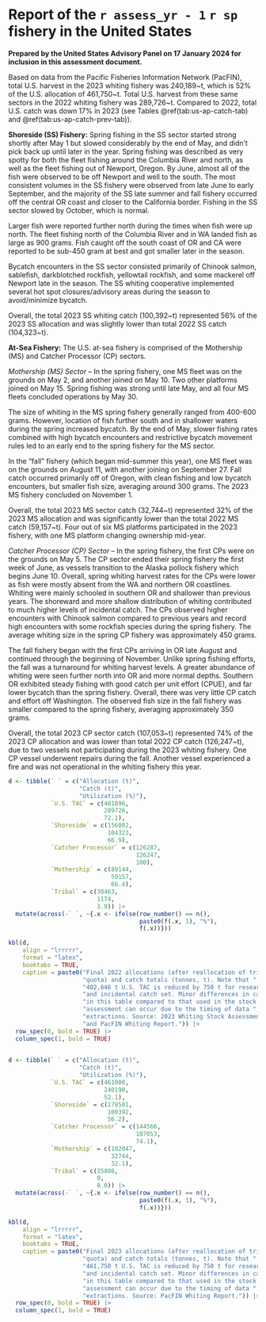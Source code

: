 \newpage

\rfoot{U.S. fishery report}

<!-- \titleformat{\section}[display] -->
<!--   {\normalfont\Large\bfseries}{\appendixname\enspace\thesection}{.5em}{} -->

# Report of the `r assess_yr - 1` `r sp` fishery in the United States {#sec:app-us-fishery-report}

**Prepared by the United States Advisory Panel on 17 January 2024 for inclusion in this assessment document.**

Based on data from the Pacific Fisheries Information Network (PacFIN), total
U.S. harvest in the 2023 whiting fishery was 240,189~t, which is 52% of the
U.S. allocation of 461,750~t. Total U.S. harvest from these same sectors in
the 2022 whiting fishery was 289,726~t. Compared to 2022, total U.S. catch
was down 17% in 2023 (see Tables \@ref(tab:us-ap-catch-tab)
and \@ref(tab:us-ap-catch-prev-tab)).

**Shoreside (SS) Fishery:**
Spring fishing in the SS sector started strong shortly after May 1 but
slowed considerably by the end of May, and didn't pick back up until later
in the year. Spring fishing was described as very spotty for both the fleet
fishing around the Columbia River and north, as well as the fleet fishing out
of Newport, Oregon. By June, almost all of the fish were observed to be off
Newport and well to the south. The most consistent volumes in the SS fishery
were observed from late June to early September, and the majority of the SS
late summer and fall fishery occurred off the central OR coast and closer to
the California border. Fishing in the SS sector slowed by October, which is normal.

Larger fish were reported further north during the times when fish were up north.
The fleet fishing north of the Columbia River and in WA landed fish as large as 900
grams. Fish caught off the south coast of OR and CA were reported to be sub-450 gram
at best and got smaller later in the season.

Bycatch encounters in the SS sector consisted primarily of Chinook salmon, sablefish,
darkblotched rockfish, yellowtail rockfish, and some mackerel off Newport late in the
season. The SS whiting cooperative implemented several hot spot closures/advisory areas
during the season to avoid/minimize bycatch.

Overall, the total 2023 SS whiting catch (100,392~t) represented 56% of the 2023 SS
allocation and was slightly lower than total 2022 SS catch (104,323~t).

**At-Sea Fishery:**
The U.S. at-sea fishery is comprised of the Mothership (MS) and Catcher
Processor (CP) sectors.

_Mothership (MS) Sector_ -- In the spring fishery, one MS fleet was on the
grounds on May 2, and another joined on May 10. Two other platforms joined
on May 15. Spring fishing was strong until late May, and all four MS fleets
concluded operations by May 30.

The size of whiting in the MS spring fishery generally ranged from 400-600
grams. However, location of fish further south and in shallower waters during
the spring increased bycatch. By the end of May, slower fishing rates combined
with high bycatch encounters and restrictive bycatch movement rules led to an
early end to the spring fishery for the MS sector.

In the “fall” fishery (which began mid-summer this year), one MS fleet was on
the grounds on August 11, with another joining on September 27. Fall catch
occurred primarily off of Oregon, with clean fishing and low bycatch encounters,
but smaller fish size, averaging around 300 grams. The 2023 MS fishery concluded
on November 1.

Overall, the total 2023 MS sector catch (32,744~t) represented 32% of the 2023
MS allocation and was significantly lower than the total 2022 MS catch
(59,157~t). Four out of six MS platforms participated in the 2023 fishery,
with one MS platform changing ownership mid-year.

_Catcher Processor (CP) Sector_ -- In the spring fishery, the first CPs were
on the grounds on May 5. The CP sector ended their spring fishery the first
week of June, as vessels transition to the Alaska pollock fishery which begins
June 10. Overall, spring whiting harvest rates for the CPs were lower as fish
were mostly absent from the WA and northern OR coastlines. Whiting were mainly
schooled in southern OR and shallower than previous years. The shoreward and more
shallow distribution of whiting contributed to much higher levels of incidental catch.
The CPs observed higher encounters with Chinook salmon compared to previous years
and record high encounters with some rockfish species during the spring fishery.
The average whiting size in the spring CP fishery was approximately 450 grams.

The fall fishery began with the first CPs arriving in OR late August and continued
through the beginning of November. Unlike spring fishing efforts, the fall was a
turnaround for whiting harvest levels. A greater abundance of whiting were seen
further north into OR and more normal depths. Southern OR exhibited steady fishing
with good catch per unit effort (CPUE), and far lower bycatch than the spring fishery.
Overall, there was very little CP catch and effort off Washington. The observed fish
size in the fall fishery was smaller compared to the spring fishery, averaging
approximately 350 grams.

Overall, the total 2023 CP sector catch (107,053~t) represented 74% of the 2023 CP
allocation and was lower than total 2022 CP catch (126,247~t), due to two vessels
not participating during the 2023 whiting fishery. One CP vessel underwent repairs
during the fall. Another vessel experienced a fire and was not operational in the
whiting fishery this year.

```r
d <- tibble(` ` = c("Allocation (t)",
                    "Catch (t)",
                    "Utilization (%)"),
            `U.S. TAC` = c(401896,
                           289726,
                           72.1),
            `Shoreside` = c(156002,
                            104323,
                            66.9),
            `Catcher Processor` = c(126287,
                                    126247,
                                    100),
            `Mothership` = c(89144,
                             59157,
                             66.4),
            `Tribal` = c(30463,
                         1174,
                         3.9)) |> 
  mutate(across(-` `, ~{.x <- ifelse(row_number() == n(),
                                     paste0(f(.x, 1), "%"),
                                     f(.x))}))

kbl(d,
    align = "lrrrrr",
    format = "latex",
    booktabs = TRUE,
    caption = paste0("Final 2022 allocations (after reallocation of tribal ",
                     "quota) and catch totals (tonnes, t). Note that ",
                     "402,646 t U.S. TAC is reduced by 750 t for research ",
                     "and incidental catch set. Minor differences in catch ",
                     "in this table compared to that used in the stock ",
                     "assessment can occur due to the timing of data ",
                     "extractions. Source: 2023 Whiting Stock Assessment Report ",
                     "and PacFIN Whiting Report.")) |> 
  row_spec(0, bold = TRUE) |> 
  column_spec(1, bold = TRUE)
  
```

```r
d <- tibble(` ` = c("Allocation (t)",
                    "Catch (t)",
                    "Utilization (%)"),
            `U.S. TAC` = c(461000,
                           240190,
                           52.1),
            `Shoreside` = c(178581,
                            100392,
                            56.2),
            `Catcher Processor` = c(144566,
                                    107053,
                                    74.1),
            `Mothership` = c(102047,
                             32744,
                             32.1),
            `Tribal` = c(35806,
                         0,
                         0.0)) |> 
  mutate(across(-` `, ~{.x <- ifelse(row_number() == n(),
                                     paste0(f(.x, 1), "%"),
                                     f(.x))}))

kbl(d,
    align = "lrrrrr",
    format = "latex",
    booktabs = TRUE,
    caption = paste0("Final 2023 allocations (after reallocation of tribal ",
                     "quota) and catch totals (tonnes, t). Note that ",
                     "461,750 t U.S. TAC is reduced by 750 t for research ",
                     "and incidental catch set. Minor differences in catch ",
                     "in this table compared to that used in the stock ",
                     "assessment can occur due to the timing of data ",
                     "extractions. Source: PacFIN Whiting Report.")) |> 
  row_spec(0, bold = TRUE) |> 
  column_spec(1, bold = TRUE)
  
```

\clearpage